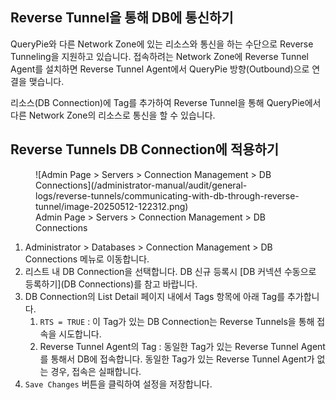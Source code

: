 ## Reverse Tunnel을 통해 DB에 통신하기

QueryPie와 다른 Network Zone에 있는 리소스와 통신을 하는 수단으로 Reverse Tunneling을 지원하고 있습니다. 접속하려는 Network Zone에 Reverse Tunnel Agent를 설치하면 Reverse Tunnel Agent에서 QueryPie 방향(Outbound)으로 연결을 맺습니다.

리소스(DB Connection)에 Tag를 추가하여 Reverse Tunnel을 통해 QueryPie에서 다른 Network Zone의 리소스로 통신을 할 수 있습니다.

## Reverse Tunnels DB Connection에 적용하기

<figure data-layout="center" data-align="center">
![Admin Page &gt; Servers &gt; Connection Management &gt; DB Connections](/administrator-manual/audit/general-logs/reverse-tunnels/communicating-with-db-through-reverse-tunnel/image-20250512-122312.png)
<figcaption>
Admin Page &gt; Servers &gt; Connection Management &gt; DB Connections
</figcaption>
</figure>

1. Administrator &gt; Databases &gt; Connection Management &gt; DB Connections 메뉴로 이동합니다.
2. 리스트 내 DB Connection을 선택합니다. DB 신규 등록시 [DB 커넥션 수동으로 등록하기](DB Connections)를 참고 바랍니다.
3. DB Connection의 List Detail 페이지 내에서 Tags 항목에 아래 Tag를 추가합니다.
    1. `RTS = TRUE` : 이 Tag가 있는 DB Connection는 Reverse Tunnels을 통해 접속을 시도합니다.
    2. Reverse Tunnel Agent의 Tag : 동일한 Tag가 있는 Reverse Tunnel Agent를 통해서 DB에 접속합니다. 동일한 Tag가 있는 Reverse Tunnel Agent가 없는 경우, 접속은 실패합니다.
4. `Save Changes` 버튼을 클릭하여 설정을 저장합니다.
